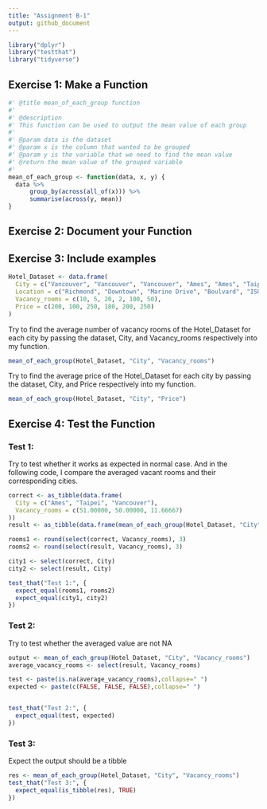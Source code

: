 ```yaml
---
title: "Assignment B-1"
output: github_document
---
```

```R
library("dplyr")
library("testthat")
library("tidyverse")
```

## Exercise 1: Make a Function 

```R
#' @title mean_of_each_group function
#'
#' @description 
#' This function can be used to output the mean value of each group
#'
#' @param data is the dataset 
#' @param x is the column that wanted to be grouped
#' @param y is the variable that we need to find the mean value
#' @return the mean value of the grouped variable 
#'
mean_of_each_group <- function(data, x, y) {
  data %>%
	  group_by(across(all_of(x))) %>%
	  summarise(across(y, mean))
}
```

## Exercise 2: Document your Function

## Exercise 3: Include examples

```R
Hotel_Dataset <- data.frame(
  City = c("Vancouver", "Vancouver", "Vancouver", "Ames", "Ames", "Taipei"),
  Location = c("Richmond", "Downtown", "Marine Drive", "Boulvard", "ISU", "Dehui"),
  Vacancy_rooms = c(10, 5, 20, 2, 100, 50),
  Price = c(200, 100, 250, 180, 200, 250)
)
```


Try to find the average number of vacancy rooms of the Hotel_Dataset for each city by passing the
dataset, City, and Vacancy_rooms respectively into my function. 
```R
mean_of_each_group(Hotel_Dataset, "City", "Vacancy_rooms")
```
 
Try to find the average price of the Hotel_Dataset for each city by passing the
dataset, City, and Price respectively into my function. 
```R
mean_of_each_group(Hotel_Dataset, "City", "Price")
```


## Exercise 4: Test the Function

### Test 1:

Try to test whether it works as expected in normal case. And in the following code, I compare the averaged vacant rooms and their corresponding cities. 
```r
correct <- as_tibble(data.frame(
  City = c("Ames", "Taipei", "Vancouver"),
  Vacancy_rooms = c(51.00000, 50.00000, 11.66667)
))
result <- as_tibble(data.frame(mean_of_each_group(Hotel_Dataset, "City", "Vacancy_rooms")))

rooms1 <- round(select(correct, Vacancy_rooms), 3)
rooms2 <- round(select(result, Vacancy_rooms), 3)

city1 <- select(correct, City)
city2 <- select(result, City)

test_that("Test 1:", {
  expect_equal(rooms1, rooms2)
  expect_equal(city1, city2)
})
```
### Test 2:

Try to test whether the averaged value are not NA
```R
output <- mean_of_each_group(Hotel_Dataset, "City", "Vacancy_rooms")
average_vacancy_rooms <- select(result, Vacancy_rooms)

test <- paste(is.na(average_vacancy_rooms),collapse=" ")
expected <- paste(c(FALSE, FALSE, FALSE),collapse=" ")


test_that("Test 2:", {
  expect_equal(test, expected)
})
```
### Test 3:
Expect the output should be a tibble
```R
res <- mean_of_each_group(Hotel_Dataset, "City", "Vacancy_rooms")
test_that("Test 3:", {
  expect_equal(is_tibble(res), TRUE)
})

```





